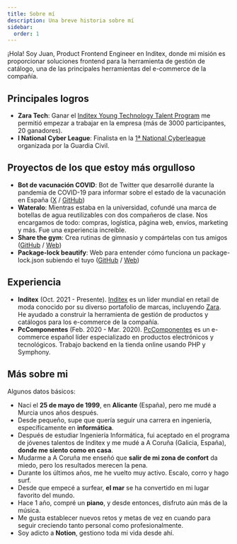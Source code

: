 ```yaml
---
title: Sobre mí
description: Una breve historia sobre mí
sidebar:
  order: 1
---
```


¡Hola! Soy Juan, Product Frontend Engineer en Inditex, donde mi misión es proporcionar soluciones frontend para la herramienta de gestión de catálogo, una de las principales herramientas del e-commerce de la compañía.

## Principales logros

- **Zara Tech**: Ganar el [Inditex Young Technology Talent Program](https://www.zaratalent.com/es/tech/) me permitió empezar a trabajar en la empresa (más de 3000 participantes, 20 ganadores).
- **I National Cyber League**: Finalista en la [1ª National Cyberleague](https://www.um.es/web/informatica/inicio/-/asset_publisher/9oPl8OoMB0qA/content/final-de-la-i-national-cyberleague) organizada por la Guardia Civil.

## Proyectos de los que estoy más orgulloso

- **Bot de vacunación COVID**: Bot de Twitter que desarrollé durante la pandemia de COVID-19 para informar sobre el estado de la vacunación en España ([X](https://twitter.com/CovidVacunaES) / [GitHub](https://github.com/juanoa/vacunas-bot))
- **Wateralo**: Mientras estaba en la universidad, cofundé una marca de botellas de agua reutilizables con dos compañeros de clase. Nos encargamos de todo: compras, logística, página web, envíos, marketing y más. Fue una experiencia increíble.
- **Share the gym**: Crea rutinas de gimnasio y compártelas con tus amigos ([GitHub](https://github.com/juanoa/share-the-gym) / [Web](https://share-the-gym.vercel.app/))
- **Package-lock beautify**: Web para entender cómo funciona un package-lock.json subiendo el tuyo ([GitHub](https://github.com/juanoa/package-lock-beautify) / [Web](https://package-lock-beautify.vercel.app/))

## Experiencia

- **Inditex** (Oct. 2021 - Presente). [Inditex](https://www.inditex.com/) es un líder mundial en retail de moda conocido por su diverso portafolio de marcas, incluyendo [Zara](https://www.zara.com/). He ayudado a construir la herramienta de gestión de productos y catálogos para los e-commerce de la compañía.
- **PcComponentes** (Feb. 2020 - Mar. 2020). [PcComponentes](https://www.pccomponentes.com/) es un e-commerce español líder especializado en productos electrónicos y tecnológicos. Trabajo backend en la tienda online usando PHP y Symphony.

## Más sobre mi

Algunos datos básicos:

- Nací el **25 de mayo de 1999**, en **Alicante** (España), pero me mudé a Murcia unos años después.
- Desde pequeño, supe que quería seguir una carrera en ingeniería, específicamente en **informática**.
- Después de estudiar Ingeniería Informática, fui aceptado en el programa de jóvenes talentos de Inditex y me mudé a A Coruña (Galicia, España), **donde me siento como en casa**.
- Mudarme a A Coruña me enseñó que **salir de mi zona de confort** da miedo, pero los resultados merecen la pena.
- Durante los últimos años, me he vuelto muy activo. Escalo, corro y hago surf.
- Desde que empecé a surfear, **el mar** se ha convertido en mi lugar favorito del mundo.
- Hace 1 año, compré un **piano**, y desde entonces, disfruto aún más de la música.
- Me gusta establecer nuevos retos y metas de vez en cuando para seguir creciendo tanto personal como profesionalmente.
- Soy adicto a **Notion**, gestiono toda mi vida desde ahí.